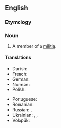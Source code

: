 ==English==

===Etymology===
{{suffix|en|militia|man}}

===Noun===
{{en-noun|militiamen}}

# A member of a [[militia]].

====Translations====
{{trans-top|member of a militia}}
* Danish: {{t|da|militssoldat|c}}
* French: {{t+|fr|milicien|m}}
* German: {{t+|de|Milizionär|m}}
* Norman: {{t|nrf|milicien|m}}
* Polish: {{t+|pl|milicjant|m}}
{{trans-mid}}
* Portuguese: {{t|pt|miliciano|m}}
* Romanian: {{t+|ro|milițian|m}}
* Russian: {{t+|ru|милиционе́р|m}}, {{t+|ru|ополче́нец|m}}
* Ukrainian: {{t|uk|міліціоне́р|m|sc=Cyrl}}, {{t|uk|міліція́нт|m|sc=Cyrl}}, {{t|uk|ополче́нець|m|sc=Cyrl}}
* Volapük: {{qualifier|male or female}} {{t|vo|sifanakomipan}}
{{trans-bottom}}